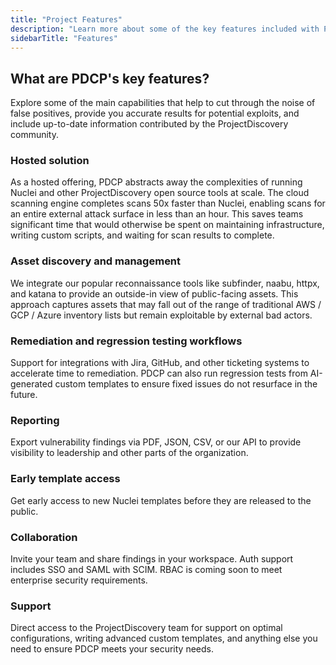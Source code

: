 ```yaml
---
title: "Project Features"
description: "Learn more about some of the key features included with PDCP"
sidebarTitle: "Features"
---
```


## What are PDCP's key features? 
Explore some of the main capabilities that help to cut through the noise of false positives, provide you accurate results for potential exploits, and include up-to-date information contributed by the ProjectDiscovery community. 

### Hosted solution

As a hosted offering, PDCP abstracts away the complexities of running Nuclei and other ProjectDiscovery open source tools at scale. 
The cloud scanning engine completes scans 50x faster than Nuclei, enabling scans for an entire external attack surface in less than an hour.
This saves teams significant time that would otherwise be spent on maintaining infrastructure, writing custom scripts, and waiting for scan results to complete. 

### Asset discovery and management

We integrate our popular reconnaissance tools like subfinder, naabu, httpx, and katana to provide an outside-in view of public-facing assets. 
This approach captures assets that may fall out of the range of traditional AWS / GCP / Azure inventory lists but remain exploitable by external bad actors. 

### Remediation and regression testing workflows

Support for integrations with Jira, GitHub, and other ticketing systems to accelerate time to remediation. PDCP can also run regression tests from AI-generated custom templates to ensure fixed issues do not resurface in the future.

### Reporting 

Export vulnerability findings via PDF, JSON, CSV, or our API to provide visibility to leadership and other parts of the organization. 

### Early template access

Get early access to new Nuclei templates before they are released to the public.

### Collaboration

Invite your team and share findings in your workspace. Auth support includes SSO and SAML with SCIM. RBAC is coming soon to meet enterprise security requirements.

### Support

Direct access to the ProjectDiscovery team for support on optimal configurations, writing advanced custom templates, and anything else you need to ensure PDCP meets your security needs.

